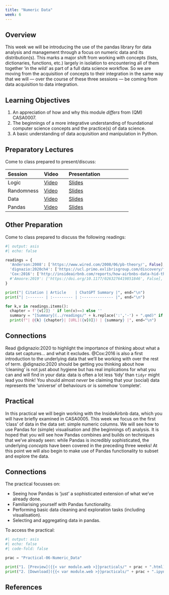 ```yaml
---
title: "Numeric Data"
week: 6
---
```


## Overview

This week we will be introducing the use of the pandas library for data analysis and management through a focus on numeric data and its distribution(s). This marks a major shift from working with concepts (lists, dictionaries, functions, etc.) largely in isolation to encountering all of them together 'in the wild' as part of a full data science workflow. So we are moving from the acquisition of concepts to their integration in the same way that we will — over the course of these three sessions — be coming from data acquisition to data integration.

::: {.callout-important}
## Learning Objectives

1. An appreciation of how and why this module *differs* from (QM) CASA0007.
2. The beginnings of a more integrative understanding of foundational computer science concepts and the practice(s) of data science.
3. A basic understanding of data acquisition and manipulation in Python.
::: 

## Preparatory Lectures

Come to class prepared to present/discuss:

| Session | Video | Presentation | 
| :------ | :---- | :----------- | 
| Logic | [Video]({{< var vids.logic >}}) | [Slides](../lectures/{{< meta week >}}.1-Logic.qmd) | 
| Randomness | [Video]({{< var vids.randomness >}}) | [Slides](../lectures/{{< meta week >}}.2-Randomness.qmd) | 
| Data | [Video]({{< var vids.files >}}) | [Slides](../lectures/{{< meta week >}}.3-Files.qmd) | 
| Pandas | [Video]({{< var vids.pandas >}}) | [Slides](../lectures/{{< meta week >}}.4-Pandas.qmd) | 

## Other Preparation

Come to class prepared to discuss the following readings:

```python
#| output: asis
#| echo: false

readings = {
  'Anderson:2008': ['https://www.wired.com/2008/06/pb-theory/', False],
  'dignazio:2020ch4': ['https://ucl.primo.exlibrisgroup.com/discovery/fulldisplay?docid=alma9931206723604761&context=L&vid=44UCL_INST:UCL_VU2&lang=en&search_scope=UCLLibraryCatalogue&adaptor=Local%20Search%20Engine&isFrbr=true&tab=UCLLibraryCatalogue&query=any,contains,D%5C%27Ignazio%20Data%20Feminism&sortby=date_d&facet=frbrgroupid,include,9041340239229546206&offset=0', False, 'Ch.4'],
  'Cox:2016': ['http://insideairbnb.com/reports/how-airbnbs-data-hid-the-facts-in-new-york-city.pdf', False]
  #'Amoore:2019': ['https://doi.org/10.1177/0263276419851846', False],
}

print("| Citation | Article    | ChatGPT Summary |", end="\n")
print("| :------- | :--------- | :-------------- |", end="\n")

for k,v in readings.items():
  chapter = f'{v[2]} ' if len(v)==3 else ''
  summary = "[Summary](../readings/" + k.replace(':','-') + ".qmd)" if v[1] else "N/A"
  print(f"| @{k} {chapter}| [URL]({v[0]}) | {summary} |", end="\n")

``` 

::: {.callout-tip}

## Connections

Read @dignazio:2020 to highlight the importance of thinking about what a data set captures... and what it excludes. @Cox:2016 is also a first introduction to the underlying data that we'll be working with over the rest of term. @dignazio:2020 should be getting you thinking about how 'cleaning' is not just about hygiene but has real implications for what you can and will find in your data: data is often a lot less 'tidy' than `tidyr` might lead you think! You should almost *never* be claiming that your (social) data represents the 'universe' of behaviours or is somehow 'complete'.

:::

## Practical

In this practical we will begin working with the InsideAirbnb data, which you will have briefly examined in CASA0005. This week we focus on the first 'class' of data in the data set: simple numeric columns. We will see how to use Pandas for (simple) visualisation and (the beginnings of) analysis. It is hoped that you will see how Pandas combines and builds on techniques that we've already seen: while Pandas is incredibly sophisticated, the underlying *concepts* have been covered in the preceding three weeks! At this point we will also begin to make use of Pandas functionality to subset and explore the data.

::: {.callout-tip}
## Connections

The practical focusses on:

- Seeing how Pandas is 'just' a sophisticated extension of what we've already done.
- Familiarising yourself with Pandas functionality.
- Performing basic data cleaning and exploration tasks (including visualisation).
- Selecting and aggregating data in pandas.
:::

To access the practical:

```python
#| output: asis
#| echo: false
#| code-fold: false

prac = "Practical-06-Numeric_Data"

print("1. [Preview]({{< var module.web >}}practicals/" + prac + ".html)")
print("2. [Download]({{< var module.web >}}practicals/" + prac + ".ipynb)")

```

## References 

